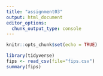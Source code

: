 ```yaml
---
title: "assignment03"
output: html_document
editor_options: 
  chunk_output_type: console
---
```


```r
knitr::opts_chunk$set(echo = TRUE)
```

```r
library(tidyverse)
fips <- read_csv(file="fips.csv")
summary(fips)
```